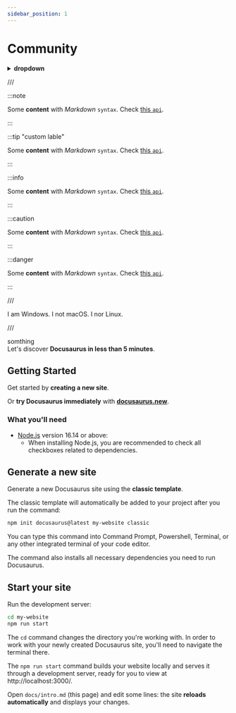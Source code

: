 ```yaml
---
sidebar_position: 1
---
```


# Community



<details>
<summary><b>dropdown</b></summary>

## text
  make sure to put **spaces** to use _Markdown_

 <ReactPlayer playing controls url='/2023-01-20 14-08-08.mp4' />

  _Markdown_ **hello** leave a line before and after video  


  g

 

</details>

///

:::note

Some **content** with _Markdown_ `syntax`. Check [this `api`](#).

:::

:::tip "custom lable"

Some **content** with _Markdown_ `syntax`. Check [this `api`](#).

:::

:::info

Some **content** with _Markdown_ `syntax`. Check [this `api`](#).

:::

:::caution

Some **content** with _Markdown_ `syntax`. Check [this `api`](#).

:::

:::danger

Some **content** with _Markdown_ `syntax`. Check [this `api`](#).

:::

///  


<Tabs groupId="operating-systems">

  <TabItem value="win" label="Windows">
    I am Windows.
  </TabItem>
  <TabItem value="mac" label="macOS">
    I not macOS.
  </TabItem>
  <TabItem value="linux" label="Linux">
    I nor Linux.
  </TabItem>

</Tabs>

///  

somthing  
Let's discover **Docusaurus in less than 5 minutes**.

## Getting Started

Get started by **creating a new site**.

Or **try Docusaurus immediately** with **[docusaurus.new](https://docusaurus.new)**.

### What you'll need

- [Node.js](https://nodejs.org/en/download/) version 16.14 or above:
  - When installing Node.js, you are recommended to check all checkboxes related to dependencies.

## Generate a new site

Generate a new Docusaurus site using the **classic template**.

The classic template will automatically be added to your project after you run the command:

```bash
npm init docusaurus@latest my-website classic
```

You can type this command into Command Prompt, Powershell, Terminal, or any other integrated terminal of your code editor.

The command also installs all necessary dependencies you need to run Docusaurus.

## Start your site

Run the development server:

```bash
cd my-website
npm run start
```

The `cd` command changes the directory you're working with. In order to work with your newly created Docusaurus site, you'll need to navigate the terminal there.

The `npm run start` command builds your website locally and serves it through a development server, ready for you to view at http://localhost:3000/.

Open `docs/intro.md` (this page) and edit some lines: the site **reloads automatically** and displays your changes.
